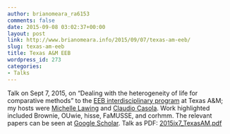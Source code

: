 ```yaml
---
author: brianomeara_ra6153
comments: false
date: 2015-09-08 03:02:37+00:00
layout: post
link: http://www.brianomeara.info/2015/09/07/texas-am-eeb/
slug: texas-am-eeb
title: Texas A&M EEB
wordpress_id: 273
categories:
- Talks
---
```


Talk on Sept 7, 2015, on "Dealing with the heterogeneity of life for comparative methods" to the [EEB interdisciplinary program](http://eeb.tamu.edu) at Texas A&M; my hosts were [Michelle Lawing](http://people.tamu.edu/~alawing/) and [Claudio Casola](http://agrilife.org/casolalab/).
Work highlighted included Brownie, OUwie, hisse, FaMUSSE, and corhmm.
The relevant papers can be seen at [Google Scholar](https://scholar.google.com/citations?user=vpjEkQwAAAAJ&hl=en).
Talk as PDF: [2015ix7_TexasAM.pdf](http://brianomeara.info/wordpress_beta/wp-content/uploads/2015/09/2015ix7_TexasAM.pdf)

